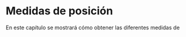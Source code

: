 # Medidas de posición

En este capítulo se mostrará cómo obtener las diferentes medidas de 













